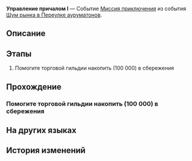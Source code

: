 {{Дополнить|Диалоги.}}
{{Миссия Инфобокс
|id              = 8003204
|Название        = 
|Изображение     = Миссия Освоения Управление причалом I.png
|Тип             = Миссия приключения
|События         = Шум рынка в Переулке ауруматонов
|Глава           = Шум рынка в Переулке ауруматонов
|Условия         = Завершена [[Миссия приключения]] ''[[Управление причалом I]]''
|Персонажи       = Первопроходец
|СтартЛокация    = Переулок ауруматонов
|Мир             = Лофу Сяньчжоу
|Локации         = Переулок ауруматонов
|Предыдущая      = 
|Следующая       = Снова в деле II
|Награды         = Кредиты*10 000
}}
'''Управление причалом I''' — Событие [[Миссия приключения]] из события [[Шум рынка в Переулке ауруматонов]].

==Описание==
{{Описание|<!--официальное описание из Перекрёстка судеб-->}}

==Этапы==
# Помогите торговой гильдии накопить (100 000) в сбережения

==Прохождение==
{{Дополнить}}

===Помогите торговой гильдии накопить (100 000) в сбережения===
{{Описание миссии|локация=Переулок ауруматонов|Помогите торговой гильдии достичь цели по доходам причала, наладьте сотрудничество между гильдией и магазинами, спланируйте разумные маршруты... Все эти задачи помогут оживить Переулок ауруматонов.<br />Торговая гильдия Переулка ауруматонов зарабатывает за счёт причала. Вы должны помочь ей преодолеть кризис.}}
{{Диалог Начало}}
{{Диалог Конец}}

==На других языках==
{{На других языках
|en   = Dock Operations (I)
|zhs  = 码头经营•其一
|zht  = 碼頭經營•其一
|ja   = 埠頭経営・その1
|ko   = 부두 경영•1
|es   = Operación en el muelle&nbsp;I
|fr   = Opérations des docks (I)
|ru   = Управление причалом I
|th   = การบริหารท่าเรือ 1
|vi   = Kinh Doanh Bến Cảng 1
|de   = Dockoperationen 1
|id   = Operasi Dermaga 1
|pt   = Operações da Doca (I)
}}

==История изменений==
{{История изменений|2.7}}
